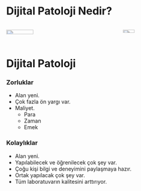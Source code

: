 # Dijital Patoloji Nedir?

:::: {.columns}
::: {.column width="60%"}
![](./media/dijital-patoloji-vs-dijital-radyoloji.png){height="50%"}
:::
::: {.column width="40%"}

![](./media/patoloji-laboratuvarini-anlama-kilavuzu.jpg){width="40%"}
:::
::::


# Dijital Patoloji


::: {.panel-tabset}

### Zorluklar

- Alan yeni. 
- Çok fazla ön yargı var. 
- Maliyet. 
  - Para
  - Zaman
  - Emek

### Kolaylıklar

- Alan yeni. 
- Yapılabilecek ve öğrenilecek çok şey var. 
- Çoğu kişi bilgi ve deneyimini paylaşmaya hazır. 
- Ortak yapılacak çok şey var. 
- Tüm laboratuvarın kalitesini arttırıyor. 

:::


